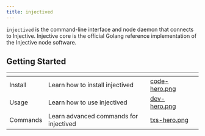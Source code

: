 ```yaml
---
title: injectived
---
```


`injectived` is the command-line interface and node daemon that connects to Injective. Injective core is the official Golang reference implementation of the Injective node software.

## Getting Started

<table data-view="cards"><thead><tr><th></th><th></th><th data-hidden data-card-target data-type="content-ref"></th><th data-hidden data-card-cover data-type="files"></th></tr></thead><tbody><tr><td>Install</td><td>Learn how to install injectived</td><td><a href="../../.gitbook/assets/code-hero.png">code-hero.png</a></td></tr><tr><td>Usage</td><td>Learn how to use injectived</td><td><a href="../../.gitbook/assets/dev-hero.png">dev-hero.png</a></td></tr><tr><td>Commands</td><td>Learn advanced commands for injectived</td><td><a href="../../.gitbook/assets/txs-hero.png">txs-hero.png</a></td></tr></tbody></table>
